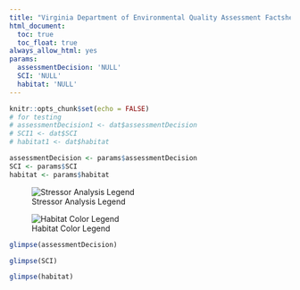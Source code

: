 ```yaml
---
title: "Virginia Department of Environmental Quality Assessment Factsheet"
html_document:
  toc: true
  toc_float: true
always_allow_html: yes
params:
  assessmentDecision: 'NULL'
  SCI: 'NULL'
  habitat: 'NULL'
---
```


<style>
  .col2 {
    columns: 2 200px;         /* number of columns and width in pixels*/
    -webkit-columns: 2 200px; /* chrome, safari */
    -moz-columns: 2 200px;    /* firefox */
  }
</style>

```r
knitr::opts_chunk$set(echo = FALSE)
# for testing
# assessmentDecision1 <- dat$assessmentDecision
# SCI1 <- dat$SCI
# habitat1 <- dat$habitat

assessmentDecision <- params$assessmentDecision
SCI <- params$SCI
habitat <- params$habitat
```


![Stressor Analysis Legend](images/riskCategories.PNG)


![Habitat Color Legend](images/HabitatColor.jpg)

```r
glimpse(assessmentDecision)
```


```r

glimpse(SCI)
```

```r

glimpse(habitat)
```

